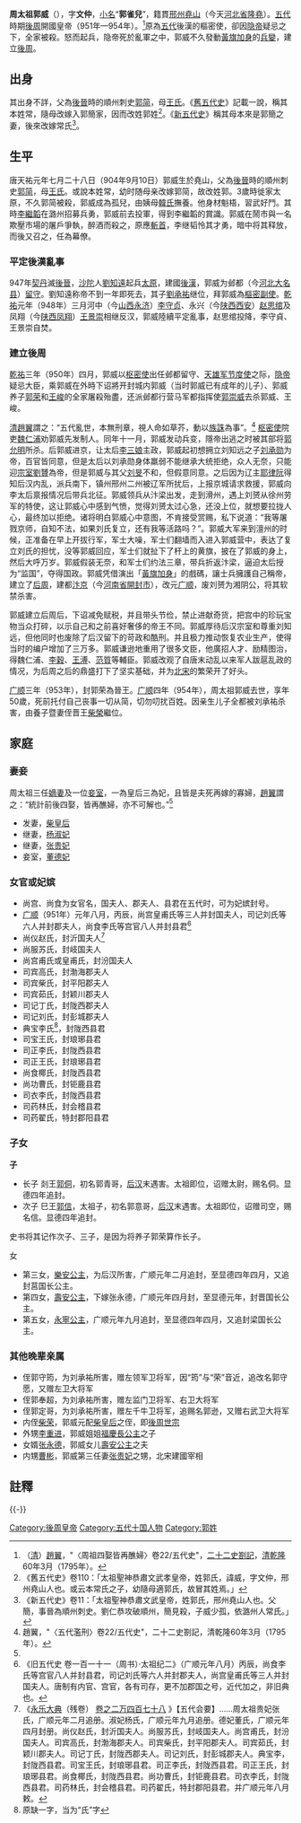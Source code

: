 '''周太祖郭威'''（{{bd|904年|9月10日|954年2月21日|catIdx=G}}），字'''文仲'''，[[乳名|小名]]“'''郭雀兒'''”，籍貫[[邢州|邢州]][[隆尧县|堯山]]（今天[[河北省|河北省]][[隆尧县|隆堯]]）。[[五代|五代]]時期[[後周|後周]]開國皇帝（951年—954年）。<ref name=guoqueerxifu>（[[清朝|清]]）[[趙翼|趙翼]]，"〈周祖四娶皆再醮婦〉卷22/五代史"，[[二十二史劄記|二十二史劄記]]，[[清朝|清]][[乾隆|乾隆]]60年3月（1795年）。</ref>原為[[五代|五代]]後漢的樞密使，卻因[[汉隐帝|隐帝]]疑忌之下，全家被殺。怒而起兵，隐帝死於亂軍之中，郭威不久發動[[後周代漢|黃旗加身]]的[[政變|兵變]]，建立[[後周|後周]]。
{{Emperorcn box
|名称=周太祖
|姓名=郭威
|尊号=聖明文武仁德皇帝<ref>新五代史 卷十一</ref>
|庙号=太祖
|谥号=圣神恭肃文武孝皇帝
|陵墓=嵩陵
|政权=[[后周|后周]]
|出生日期=[[唐昭宗|唐昭宗]][[天祐_(唐朝)|天祐]]元年九月十日<br />904年9月10日
|逝世日期=[[後周|後周]][[後周太祖|太祖]][[廣順|廣順]]四年九月十日<br />{{death date and age|954|2|21|904|9|10}}
|在位=951年2月13日-954年2月21日（{{age in years and days|951|2|13|954|2|21|age=no}}）
|年号=[[广顺|广顺]]：951年-953年<br />
[[显德|显德]]：954年正月
|畫像=File:Guo Wei.jpg}}

==出身==
其出身不詳，父為[[后晋|後晉]]時的順州刺史[[郭簡|郭简]]，母[[章德皇后_(後周)|王氏]]。《[[旧五代史|舊五代史]]》記載一說，稱其本姓常，隨母改嫁入郭簡家，因而改姓郭姓<ref>《舊五代史》卷110：「太祖聖神恭肅文武孝皇帝，姓郭氏，諱威，字文仲，邢州堯山人也。或云本常氏之子，幼隨母適郭氏，故冒其姓焉。」</ref>。《[[新五代史|新五代史]]》稱其母本來是郭簡之妻，後來改嫁常氏<ref>《新五代史》卷11：「太祖聖神恭肅文武皇帝，姓郭氏，邢州堯山人也。父簡，事晉為順州刺史。劉仁恭攻破順州，簡見殺，子威少孤，依潞州人常氏。」 </ref>。

==生平==
唐天祐元年七月二十八日（904年9月10日）郭威生於堯山，父為[[后晋|後晉]]時的順州刺史[[郭簡|郭简]]，母[[章德皇后_(後周)|王氏]]。或說本姓常，幼时随母亲改嫁郭简，故改姓郭。3歲時徙家太原，不久郭简被殺，郭威成為孤兒，由姨母[[韩氏_(楚国夫人)|韓氏]]撫養。他身材魁梧，習武好鬥。其時[[李继韬|李繼韜]]在潞州招募兵勇，郭威前去投軍，得到李繼韜的賞識。郭威在鬧市與一名欺壓市場的屠戶爭執，醉酒而殺之，原應[[斬首|斬首]]，李继韬怜其才勇，暗中将其释放，而後又召之，任為幕僚。

===平定後漢亂事===
947年[[辽朝|契丹]]滅[[后晋|後晉]]，[[沙陀|沙陀]]人[[劉知遠|劉知遠]]起兵[[太原|太原]]，建國[[後漢|後漢]]，郭威为邺都（今[[河北|河北]][[大名县|大名县]]）[[留守_(官職)|留守]]。劉知遠称帝不到一年即死去，其子[[劉承祐|劉承祐]]继位，拜郭威為[[枢密使|樞密副使]]。[[乾祐_(后汉)|乾祐]]元年（948年）三月河中（今[[山西|山西]][[永济市|永济]]）[[李守贞_(河阳)|李守贞]]、永兴（今[[陕西省|陕西]][[西安市|西安]]）[[赵思绾|赵思绾]]及凤翔（今[[陕西|陕西]][[凤翔|凤翔]]）[[王景崇_(五代)|王景崇]]相继反汉，郭威陸續平定亂事，赵思绾投降，李守貞、王景崇自焚。

===建立後周===
[[乾祐_(后汉)|乾祐]]三年（950年）四月，郭威以[[枢密使|枢密使]]出任邺都留守、[[魏博节度使|天雄军节度使]]之际，[[汉隐帝|隐帝]]疑忌大臣，乘郭威在外時下诏將开封城内郭威（当时郭威已有成年的儿子）、郭威养子[[周世宗|郭荣]]和[[王峻_(後周)|王峻]]的全家屠殺殆盡，还派邺都行营马军都指挥使[[郭崇威|郭崇威]]去杀郭威、王峻。

[[清朝|清]][[趙翼|趙翼]]謂之：“五代亂世，本無刑章，視人命如草芥，動以[[族誅|族誅]]為事”。<ref>趙翼，"〈五代濫刑〉卷22/五代史"，二十二史劄記，清乾隆60年3月（1795年）。</ref> [[枢密使|枢密使]]院吏[[魏仁浦|魏仁浦]]劝郭威先发制人。同年十一月，郭威发动兵变，隱帝出逃之时被其部将[[郭允明|郭允明]]所杀。后郭威进京，让太后[[李三娘|李三娘]]主政，郭威起初想拥立刘知远之子[[刘承勋|刘承勋]]为帝，百官皆同意，但是太后以刘承勋身体羸弱不能继承大统拒绝，众人无奈，只能迎[[宗室|宗室]][[劉贇|劉贇]]為帝，但是郭威与其父[[刘旻|刘旻]]不和，但假意同意。之后因为辽主[[耶律阮|耶律阮]]得知后汉内乱，派兵南下，镇州邢州二州被辽军所扰后，上报京城请求救援，郭威向李太后禀报情况后带兵北征。郭威领兵从汴梁出发，走到滑州，遇上刘赟从徐州劳军的特使，这让郭威心中感到气愤，觉得刘赟太过心急，还没上位，就想要拉拢人心，最终加以拒绝。诸将明白郭威心中意图，不肯接受赏赐，私下说道：“我等屠戮京师，自知不法，如果刘氏复立，还有我等活路吗？”。郭威大军来到澶州的时候，正准备在早上开拔行军，军士大噪，军士们翻墙而入进入郭威营中，表达了复立刘氏的担忧，没等郭威回应，军士们就扯下了杆上的黄旗，披在了郭威的身上，然后大呼万岁。郭威假装无奈，和军士们约法三章，带兵折返汴梁，逼迫太后授为“监国”，夺得国政。郭威凭借演出「[[黃旗加身|黃旗加身]]」的戲碼，讓士兵擁護自己稱帝，建立了[[后周|后周]]，建都[[汴京|汴京]]（今[[河南省|河南省]][[開封市|開封市]]），改元[[广顺|广顺]]，废刘赟为湘阴公，将其软禁杀害。

郭威建立后周后，下诏减免赋税，并且带头节俭，禁止进献奇货，把宫中的珍玩宝物当众打碎，以示自己和之前喜好奢侈的帝王不同。郭威厚待后汉宗室和尊重刘知远，但他同时也废除了后汉留下的苛政和酷刑。并且极力推动恢复农业生产，使得当时的编户增加了三万多。郭威谦逊地重用了很多文臣，他廣招人才、励精图治，得魏仁浦、[[李谷_(宋朝)|李穀]]、[[王溥_(宋朝)|王溥]]、[[范質|范質]]等輔臣。郭威改观了自唐末动乱以来军人跋扈乱政的情况，为后周之后的鼎盛打下了坚实基础，并为[[北宋|北宋]]的繁荣开了好头。

[[广顺|广顺]]三年（953年），封郭荣為晉王。[[广顺|广顺]]四年（954年），周太祖郭威去世，享年50歲，死前托付自己丧事一切从简，切勿叨扰百姓。因亲生儿子全都被刘承祐杀害，由養子暨妻侄晋王[[柴榮|柴榮]]繼位。

== 家庭 ==
=== 妻妾 ===
周太祖三任[[嫡妻|嫡妻]]及一位[[妾|妾室]]，一為皇后三為妃，且皆是夫死再嫁的寡婦，[[趙翼|趙翼]]謂之：“統計前後四娶，皆再醮婦，亦不可解也。”<ref name=guoqueerxifu/>
*发妻，[[聖穆皇后_(後周太祖)|柴皇后]]
*继妻，[[楊淑妃_(後周太祖)|杨淑妃]]
*继妻，[[張貴妃_(後周太祖)|张贵妃]]
*妾室，[[董德妃_(後周太祖)|董德妃]]

=== 女官或妃嫔 ===
*尚宫、尚食为女官名，国夫人、郡夫人、县君在五代时，可为妃嫔封号。
*[[广顺|广顺]]（951年）元年八月，丙辰，尚宫皇甫氏等三人并封国夫人，司记刘氏等六人并封郡夫人，尚食李氏等宫官八人并封县君<ref>《旧五代史 卷一百一十一（周书）·太祖纪二》（广顺元年八月）丙辰，尚食李氏等宫官八人并封县君，司记刘氏等六人并封郡夫人，尚宫皇甫氏等三人并封国夫人。唐制有内官、宫官，各有司存，更不加郡国之号，近代加之，非旧典也。</ref>
*尚仪赵氏，封沂国夫人<ref>《[[永乐大典|永乐大典]]（残卷） [http://www.guoxue123.com/other/yldd/yldd4/025.htm 卷之二万四百七十八] {{Wayback|url=http://www.guoxue123.com/other/yldd/yldd4/025.htm |date=20140506101916 }}》【五代会要】......周太祖贵妃张氏，广顺元年二月追册。淑妃杨氏，广顺元年九月追册。德妃董氏，广顺元年四月封册。尚仪赵氏，封沂国夫人。尚服苏氏，封岐国夫人。尚宫甫氏，封汾国夫人。司宾高氏，封渤海郡夫人。司宾柴氏，封平阳郡夫人。司宾茹氏，封颖川郡夫人。司记丁氏，封陇西郡夫人。司记刘氏，封彭城郡夫人。典宝李，封陇西县君。司宝王氏，封琅琊县君。司正李氏，封陇西县君。司正王氏，封琅琊县君。尚食椰氏，封陇西县君。尚功曹氏，封钜鹿县君。司衣李氏，封陇西县君。司药林氏，封会稽县君。司药翟氏，特封郡阳县君。并广顺元年八月敕。</ref>
*尚服苏氏，封岐国夫人
*尚宫甫氏或皇甫氏，封汾国夫人
*司宾高氏，封渤海郡夫人
*司宾柴氏，封平阳郡夫人
*司宾茹氏，封颖川郡夫人
*司记丁氏，封陇西郡夫人
*司记刘氏，封彭城郡夫人
*典宝李氏<ref>原缺一字，当为“氏”字</ref>，封陇西县君
*司宝王氏，封琅琊县君
*司正李氏，封陇西县君
*司正王氏，封琅琊县君
*尚食椰氏，封陇西县君
*尚功曹氏，封钜鹿县君
*司衣李氏，封陇西县君
*司药林氏，封会稽县君
*司药翟氏，特封郡阳县君

=== 子女 ===
;'''子'''
*长子 剡王[[郭侗|郭侗]]，初名郭青哥，[[后汉|后汉]]末遇害。太祖即位，诏赠太尉，赐名侗。显德四年追封。
*次子 巳王[[郭信|郭信]]，太祖子，初名郭意哥，[[後漢|后汉]]末遇害。太祖即位，诏赠司空，赐名信。显德四年追封。

史书将其记作次子、三子，是因为将养子郭荣算作长子。

;女
*第三女，[[莒國長公主|樂安公主]]，为后汉所害，广顺元年二月追封，至显德四年四月，又追封莒国长公主。
*第四女，[[寿安公主_(后周)|壽安公主]]，下嫁张永德，广顺元年四月封，至显德元年，封晋国长公主。
*第五女，[[永寧公主_(後周太祖)|永寧公主]]，广顺元年九月追封，至显德四年四月，又追封梁国长公主。

=== 其他晚辈亲属 ===
*侄郭守筠，为刘承祐所害，赠左领军卫将军，因“筠”与“荣”音近，追改名郭守愿，又赠左卫大将军
*侄郭奉超，为刘承祐所害，赠左监门卫将军、右卫大将军
*侄郭定哥，为刘承祐所害，赠左千牛卫将军，追赐名郭逊，又赠右武卫大将军
*内侄[[周世宗|柴荣]]，郭威元配[[聖穆皇后_(後周)|柴皇后]]之侄，即[[周世宗|後周世宗]]
*外甥[[李重進|李重进]]，郭威姐姐[[福慶長公主|福慶長公主]]之子
*女婿[[张永德|张永德]]，郭威女儿[[寿安公主_(后周)|壽安公主]]之夫
*内甥[[曹彬|曹彬]]，郭威第三任妻[[張貴妃_(後周太祖)|张贵妃]]之甥，北宋建國宰相

==註釋==
{{reflist}}
{{-}}
{{中國開國皇帝|後汉隐帝[[劉承祐|劉承祐]]|养子（内侄）後周世宗[[柴荣|柴荣]]|─|[[中国君主列表|中国皇帝(中原地區)]]|951年—954年|[[五代十国君主列表#后周|後周皇帝]]|951年—954年}}
{{五代君主}}

[[Category:後周皇帝|Category:後周皇帝]]
[[Category:五代十国人物|Category:五代十国人物]]
[[Category:郭姓|Category:郭姓]]